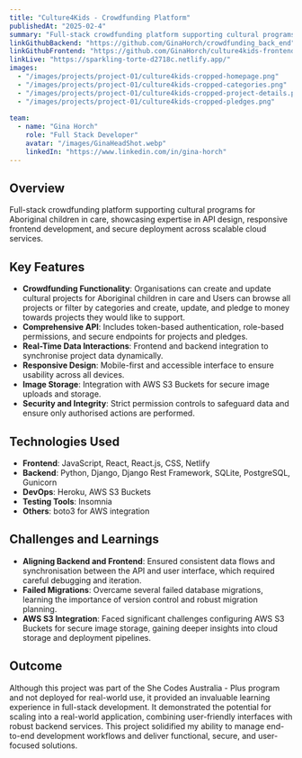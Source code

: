 ```yaml
---
title: "Culture4Kids - Crowdfunding Platform"
publishedAt: "2025-02-4"
summary: "Full-stack crowdfunding platform supporting cultural programs for Aboriginal children in care, showcasing expertise in API design, responsive frontend development, and secure deployment across scalable cloud services."
linkGithubBackend: "https://github.com/GinaHorch/crowdfunding_back_end"
linkGithubFrontend: "https://github.com/GinaHorch/culture4kids-frontend"
linkLive: "https://sparkling-torte-d2718c.netlify.app/"
images:
  - "/images/projects/project-01/culture4kids-cropped-homepage.png"
  - "/images/projects/project-01/culture4kids-cropped-categories.png"
  - "/images/projects/project-01/culture4kids-cropped-project-details.png"
  - "/images/projects/project-01/culture4kids-cropped-pledges.png"
  
team:
  - name: "Gina Horch"
    role: "Full Stack Developer"
    avatar: "/images/GinaHeadShot.webp"
    linkedIn: "https://www.linkedin.com/in/gina-horch"
---
```


## Overview

Full-stack crowdfunding platform supporting cultural programs for Aboriginal children in care, showcasing expertise in API design, responsive frontend development, and secure deployment across scalable cloud services.

## Key Features

- **Crowdfunding Functionality**: Organisations can create and update cultural projects for Aboriginal children in care and Users can browse all projects or filter by categories and create, update, and pledge to money towards projects they would like to support.
- **Comprehensive API**: Includes token-based authentication, role-based permissions, and secure endpoints for projects and pledges.
- **Real-Time Data Interactions**: Frontend and backend integration to synchronise project data dynamically.
- **Responsive Design**: Mobile-first and accessible interface to ensure usability across all devices.
- **Image Storage**: Integration with AWS S3 Buckets for secure image uploads and storage.
- **Security and Integrity**: Strict permission controls to safeguard data and ensure only authorised actions are performed.

## Technologies Used

- **Frontend**: JavaScript, React, React.js, CSS, Netlify
- **Backend**: Python, Django, Django Rest Framework, SQLite, PostgreSQL, Gunicorn
- **DevOps**: Heroku, AWS S3 Buckets
- **Testing Tools**: Insomnia
- **Others**: boto3 for AWS integration

## Challenges and Learnings

- **Aligning Backend and Frontend**: Ensured consistent data flows and synchronisation between the API and user interface, which required careful debugging and iteration.
- **Failed Migrations**: Overcame several failed database migrations, learning the importance of version control and robust migration planning.
- **AWS S3 Integration**: Faced significant challenges configuring AWS S3 Buckets for secure image storage, gaining deeper insights into cloud storage and deployment pipelines.

## Outcome

Although this project was part of the She Codes Australia - Plus program and not deployed for real-world use, it provided an invaluable learning experience in full-stack development. It demonstrated the potential for scaling into a real-world application, combining user-friendly interfaces with robust backend services. This project solidified my ability to manage end-to-end development workflows and deliver functional, secure, and user-focused solutions.